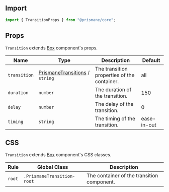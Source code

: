 ## Import

```js
import { TransitionProps } from "@prismane/core";
```

## Props

`Transition` extends [Box](/docs/components-api/box-api) component's props.

| Name         | Type                                                                                     | Description                                 | Default     |
| ------------ | ---------------------------------------------------------------------------------------- | ------------------------------------------- | ----------- |
| `transition` | [PrismaneTransitions](/docs/getting-started/globals#prismanetransitions-type) / `string` | The transition properties of the container. | all         |
| `duration`   | `number`                                                                                 | The duration of the transition.             | 150         |
| `delay`      | `number`                                                                                 | The delay of the transition.                | 0           |
| `timing`     | `string`                                                                                 | The timing of the transition.               | ease-in-out |

## CSS

`Transition` extends [Box](/docs/components-api/box-api) component's CSS classes.

| Rule   | Global Class               | Description                                |
| ------ | -------------------------- | ------------------------------------------ |
| `root` | `.PrismaneTransition-root` | The container of the transition component. |
